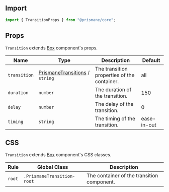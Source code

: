 ## Import

```js
import { TransitionProps } from "@prismane/core";
```

## Props

`Transition` extends [Box](/docs/components-api/box-api) component's props.

| Name         | Type                                                                                     | Description                                 | Default     |
| ------------ | ---------------------------------------------------------------------------------------- | ------------------------------------------- | ----------- |
| `transition` | [PrismaneTransitions](/docs/getting-started/globals#prismanetransitions-type) / `string` | The transition properties of the container. | all         |
| `duration`   | `number`                                                                                 | The duration of the transition.             | 150         |
| `delay`      | `number`                                                                                 | The delay of the transition.                | 0           |
| `timing`     | `string`                                                                                 | The timing of the transition.               | ease-in-out |

## CSS

`Transition` extends [Box](/docs/components-api/box-api) component's CSS classes.

| Rule   | Global Class               | Description                                |
| ------ | -------------------------- | ------------------------------------------ |
| `root` | `.PrismaneTransition-root` | The container of the transition component. |
